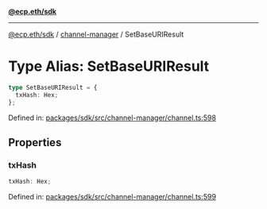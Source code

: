 [**@ecp.eth/sdk**](../../index.mdx)

***

[@ecp.eth/sdk](/sdk-reference/index.mdx) / [channel-manager](/sdk-reference/channel-manager/index.mdx) / SetBaseURIResult

# Type Alias: SetBaseURIResult

```ts
type SetBaseURIResult = {
  txHash: Hex;
};
```

Defined in: [packages/sdk/src/channel-manager/channel.ts:598](https://github.com/ecp-eth/comments-monorepo/blob/main/packages/sdk/src/channel-manager/channel.ts#L598)

## Properties

### txHash

```ts
txHash: Hex;
```

Defined in: [packages/sdk/src/channel-manager/channel.ts:599](https://github.com/ecp-eth/comments-monorepo/blob/main/packages/sdk/src/channel-manager/channel.ts#L599)
